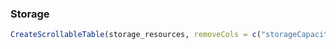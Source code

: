### Storage

```r
CreateScrollableTable(storage_resources, removeCols = c("storageCapacity", "storageAllocatable"))
```
